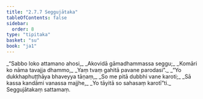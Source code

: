 ```yaml
---
title: "2.7.7 Seggujātaka"
tableOfContents: false
sidebar:
  order: 8
type: "tipitaka"
basket: "su"
book: "ja1"
---
```



<DynamicBreadcrumb />

<Division number="133" book="ja1">

<Paragraph number="556" type="verses" book="ja1">
_“Sabbo loko attamano ahosi,_  
_Akovidā gāmadhammassa seggu;_  
_Komāri ko nāma tavajja dhammo,_  
_Yaṃ tvaṃ gahitā pavane parodasi”._  

</Paragraph>

</Division>
<Division number="134" book="ja1">

<Paragraph number="557" type="verses" book="ja1">
_“Yo dukkhaphuṭṭhāya bhaveyya tāṇaṃ,_  
_So me pitā dubbhi vane karoti;_  
_Sā kassa kandāmi vanassa majjhe,_  
_Yo tāyitā so sahasaṃ karotī”ti._  


</Paragraph>
</Division>

<Paragraph number="558" type="center" book="ja1">
Seggujātakaṃ sattamaṃ.
</Paragraph>